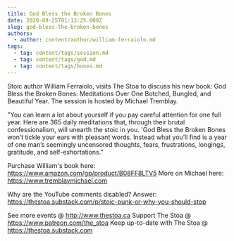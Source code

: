 ```yaml
---
title: God Bless the Broken Bones
date: 2020-09-25T01:13:25.000Z
slug: god-bless-the-broken-bones
authors:
  - author: content/author/william-ferraiolo.md
tags:
  - tag: content/tags/session.md
  - tag: content/tags/god.md
  - tag: content/tags/bones.md
---
```


Stoic author William Ferraiolo, visits The Stoa to discuss his new book: God Bless the Broken Bones: Meditations Over One Botched, Bungled, and Beautiful Year. The session is hosted by Michael Tremblay. 

"You can learn a lot about yourself if you pay careful attention for one full year. Here are 365 daily meditations that, through their brutal confessionalism, will unearth the stoic in you. 'God Bless the Broken Bones won’t tickle your ears with pleasant words. Instead what you’ll find is a year of one man’s seemingly uncensored thoughts, fears, frustrations, longings, gratitude, and self-exhortations."

Purchase William's book here: https://www.amazon.com/gp/product/B08FF8LTV5
More on Michael here: https://www.tremblaymichael.com

Why are the YouTube comments disabled? Answer: https://thestoa.substack.com/p/stoic-punk-or-why-you-should-stop

See more events @ http://www.thestoa.ca
Support The Stoa @ https://www.patreon.com/the_stoa
Keep up-to-date with The Stoa @ https://thestoa.substack.com
